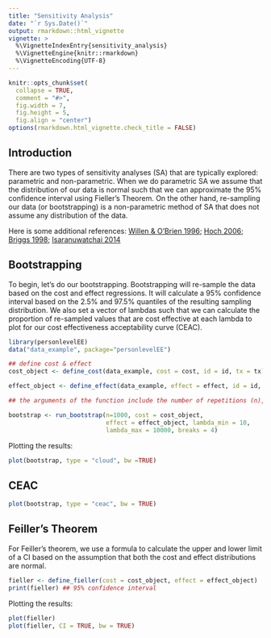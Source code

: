 ```yaml
---
title: "Sensitivity Analysis"
date: "`r Sys.Date()`"
output: rmarkdown::html_vignette
vignette: >
  %\VignetteIndexEntry{sensitivity_analysis}
  %\VignetteEngine{knitr::rmarkdown}
  %\VignetteEncoding{UTF-8}
---
```


```r
knitr::opts_chunk$set(
  collapse = TRUE,
  comment = "#>",
  fig.width = 7,
  fig.height = 5,
  fig.align = "center")
options(rmarkdown.html_vignette.check_title = FALSE)
```

## Introduction
There are two types of sensitivity analyses (SA) that are typically explored: parametric and non-parametric. When we do parametric SA we assume that the distribution of our data is normal such that we can approximate the 95% confidence interval using Fieller's Theorem. On the other hand, re-sampling our data (or bootstrapping) is a non-parametric method of SA that does not assume any distribution of the data. 

Here is some additional references: [Willen & O'Brien 1996](https://pubmed.ncbi.nlm.nih.gov/8880166/); [Hoch 2006](https://pubmed.ncbi.nlm.nih.gov/16756680/); [Briggs 1998](https://pubmed.ncbi.nlm.nih.gov/9890333/); [Isaranuwatchai 2014](https://pubmed.ncbi.nlm.nih.gov/23728476/)


## Bootstrapping
To begin, let's do our bootstrapping. Bootstrapping will re-sample the data based on the cost and effect regressions. It will calculate a 95% confidence interval based on the 2.5% and 97.5% quantiles of the resulting sampling distribution. We also set a vector of lambdas such that we can calculate the proportion of re-sampled values that are cost effective at each lambda to plot for our cost effectiveness acceptability curve (CEAC).
```r
library(personlevelEE)
data("data_example", package="personlevelEE")
```

```r
## define cost & effect
cost_object <- define_cost(data_example, cost = cost, id = id, tx = tx)

effect_object <- define_effect(data_example, effect = effect, id = id, tx = tx)

## the arguments of the function include the number of repetitions (n), the values of lambda (or WTP)

bootstrap <- run_bootstrap(n=1000, cost = cost_object,
                           effect = effect_object, lambda_min = 10,
                           lambda_max = 10000, breaks = 4)
```

Plotting the results:
```r
plot(bootstrap, type = "cloud", bw =TRUE)
```

## CEAC
```r
plot(bootstrap, type = "ceac", bw = TRUE)
```



## Feiller's Theorem
For Feiller's theorem, we use a formula to calculate the upper and lower limit of a CI based on the assumption that both the cost and effect distributions are normal. 
```r
fieller <- define_fieller(cost = cost_object, effect = effect_object)
print(fieller) ## 95% confidence interval
```

Plotting the results:
```r
plot(fieller)
plot(fieller, CI = TRUE, bw = TRUE)
```


